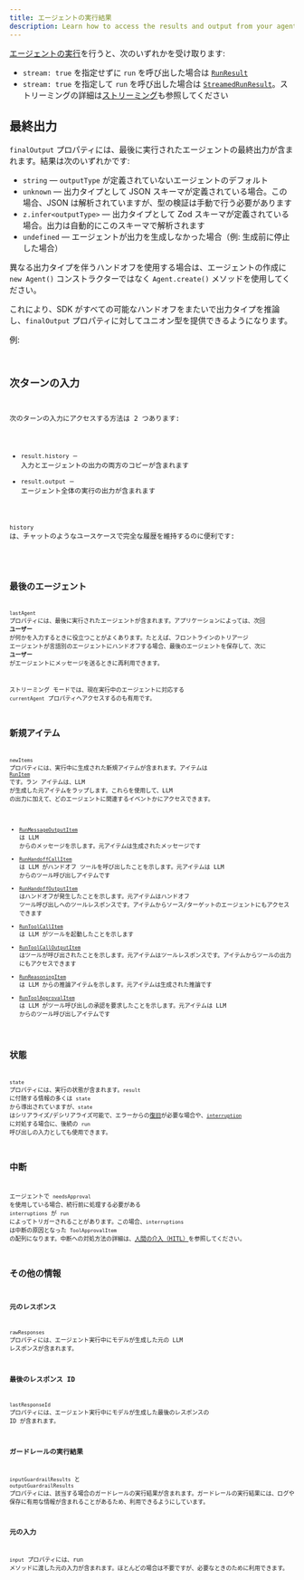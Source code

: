 ```yaml
---
title: エージェントの実行結果
description: Learn how to access the results and output from your agent run
---
```



[エージェントの実行](/openai-agents-js/ja/guides/running-agents)を行うと、次のいずれかを受け取ります:

- `stream: true` を指定せずに `run` を呼び出した場合は [`RunResult`](/openai-agents-js/openai/agents/classes/runresult)
- `stream: true` を指定して `run` を呼び出した場合は [`StreamedRunResult`](/openai-agents-js/openai/agents/classes/streamedrunresult)。ストリーミングの詳細は[ストリーミング](/openai-agents-js/ja/guides/streaming)も参照してください

## 最終出力

`finalOutput` プロパティには、最後に実行されたエージェントの最終出力が含まれます。結果は次のいずれかです:

- `string` — `outputType` が定義されていないエージェントのデフォルト
- `unknown` — 出力タイプとして JSON スキーマが定義されている場合。この場合、JSON は解析されていますが、型の検証は手動で行う必要があります
- `z.infer<outputType>` — 出力タイプとして Zod スキーマが定義されている場合。出力は自動的にこのスキーマで解析されます
- `undefined` — エージェントが出力を生成しなかった場合（例: 生成前に停止した場合）

異なる出力タイプを伴うハンドオフを使用する場合は、エージェントの作成に `new Agent()` コンストラクターではなく `Agent.create()` メソッドを使用してください。

これにより、SDK がすべての可能なハンドオフをまたいで出力タイプを推論し、`finalOutput` プロパティに対してユニオン型を提供できるようになります。

例:

<Code
  lang="typescript"
  code={handoffFinalOutputTypes}
  title="Handoff final output types"
/>

## 次ターンの入力

次のターンの入力にアクセスする方法は 2 つあります:

- `result.history` — 入力とエージェントの出力の両方のコピーが含まれます
- `result.output` — エージェント全体の実行の出力が含まれます

`history` は、チャットのようなユースケースで完全な履歴を維持するのに便利です:

<Code lang="typescript" code={historyLoop} title="History loop" />

## 最後のエージェント

`lastAgent` プロパティには、最後に実行されたエージェントが含まれます。アプリケーションによっては、次回 **ユーザー** が何かを入力するときに役立つことがよくあります。たとえば、フロントラインのトリアージ エージェントが言語別のエージェントにハンドオフする場合、最後のエージェントを保存して、次に **ユーザー** がエージェントにメッセージを送るときに再利用できます。

ストリーミング モードでは、現在実行中のエージェントに対応する `currentAgent` プロパティへアクセスするのも有用です。

## 新規アイテム

`newItems` プロパティには、実行中に生成された新規アイテムが含まれます。アイテムは [`RunItem`](/openai-agents-js/openai/agents/type-aliases/runitem) です。ラン アイテムは、LLM が生成した元アイテムをラップします。これらを使用して、LLM の出力に加えて、どのエージェントに関連するイベントかにアクセスできます。

- [`RunMessageOutputItem`](/openai-agents-js/openai/agents/classes/runmessageoutputitem) は LLM からのメッセージを示します。元アイテムは生成されたメッセージです
- [`RunHandoffCallItem`](/openai-agents-js/openai/agents/classes/runhandoffcallitem) は LLM がハンドオフ ツールを呼び出したことを示します。元アイテムは LLM からのツール呼び出しアイテムです
- [`RunHandoffOutputItem`](/openai-agents-js/openai/agents/classes/runhandoffoutputitem) はハンドオフが発生したことを示します。元アイテムはハンドオフ ツール呼び出しへのツールレスポンスです。アイテムからソース/ターゲットのエージェントにもアクセスできます
- [`RunToolCallItem`](/openai-agents-js/openai/agents/classes/runtoolcallitem) は LLM がツールを起動したことを示します
- [`RunToolCallOutputItem`](/openai-agents-js/openai/agents/classes/runtoolcalloutputitem) はツールが呼び出されたことを示します。元アイテムはツールレスポンスです。アイテムからツールの出力にもアクセスできます
- [`RunReasoningItem`](/openai-agents-js/openai/agents/classes/runreasoningitem) は LLM からの推論アイテムを示します。元アイテムは生成された推論です
- [`RunToolApprovalItem`](/openai-agents-js/openai/agents/classes/runtoolapprovalitem) は LLM がツール呼び出しの承認を要求したことを示します。元アイテムは LLM からのツール呼び出しアイテムです

## 状態

`state` プロパティには、実行の状態が含まれます。`result` に付随する情報の多くは `state` から導出されていますが、`state` はシリアライズ/デシリアライズ可能で、エラーからの[復旧](/openai-agents-js/ja/guides/running-agents#exceptions)が必要な場合や、[`interruption`](#interruptions) に対処する場合に、後続の `run` 呼び出しの入力としても使用できます。

## 中断

エージェントで `needsApproval` を使用している場合、続行前に処理する必要がある `interruptions` が `run` によってトリガーされることがあります。この場合、`interruptions` は中断の原因となった `ToolApprovalItem` の配列になります。中断への対処方法の詳細は、[人間の介入（HITL）](/openai-agents-js/ja/guides/human-in-the-loop)を参照してください。

## その他の情報

### 元のレスポンス

`rawResponses` プロパティには、エージェント実行中にモデルが生成した元の LLM レスポンスが含まれます。

### 最後のレスポンス ID

`lastResponseId` プロパティには、エージェント実行中にモデルが生成した最後のレスポンスの ID が含まれます。

### ガードレールの実行結果

`inputGuardrailResults` と `outputGuardrailResults` プロパティには、該当する場合のガードレールの実行結果が含まれます。ガードレールの実行結果には、ログや保存に有用な情報が含まれることがあるため、利用できるようにしています。

### 元の入力

`input` プロパティには、run メソッドに渡した元の入力が含まれます。ほとんどの場合は不要ですが、必要なときのために利用できます。
